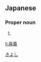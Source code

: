 ==Japanese==
{{ja-kanjitab|喜|義}}

===Proper noun===
{{ja-pos|proper|きよし}}

# {{given name|male|lang=ja}}

[[Category:Japanese male given names|きよし]]

[[li:喜義]]